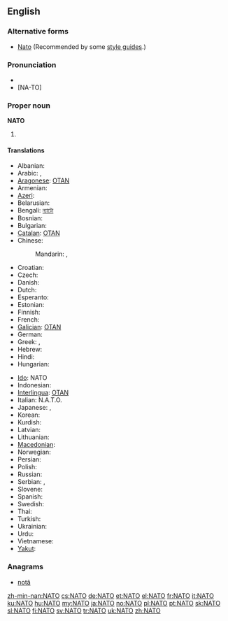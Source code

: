 {{also|nato|Nato}}
==English==
{{wikipedia}}

===Alternative forms===
* [[Nato]] (Recommended by some [[style guide]]s.)

===Pronunciation===
* {{IPA|/ˈneɪtəʊ/}}
* [NA-TO]

===Proper noun===
'''NATO'''

# {{acronym of|:w:North Atlantic Treaty Organization|North Atlantic Treaty Organization}}

====Translations====
{{trans-top|North Atlantic Treaty Organization}}
* Albanian: {{t-|sq|NATO|xs=Albanian}}
* Arabic: {{t|ar|حلف الناتو|m|tr=Hilf al-naatu}},  {{t-|ar|ناتو|m|tr=naatu}}
* [[Aragonese]]: [[OTAN]] {{f}}
* Armenian: {{t|hy|ՆԱՏՕ|tr=NATŌ|sc=Armn}}
* [[Azeri]]: {{t-|az|NATO|xs=Azeri}}
* Belarusian: {{t-|be|НАТО|f|tr=NÁTO|xs=Belarusian}}
* Bengali: [[ন্যাটো]]
* Bosnian: {{t-|bs|NATO}}
* Bulgarian: {{t-|bg|НАТО|tr=NÁTO}}
* [[Catalan]]: [[OTAN]] {{f}}
* Chinese:
*: Mandarin: {{t-|cmn|北約|sc=Hani}},  {{t-|cmn|北约|tr=Běiyuē|sc=Hani}}
* Croatian: {{t-|hr|NATO}}
* Czech: {{t|cs|NATO|n}}
* Danish: {{t-|da|NATO}}
* Dutch: {{t-|nl|NAVO}}
* Esperanto: {{t-|eo|NATO|xs=Esperanto}}
* Estonian: {{t+|et|NATO}}
* Finnish: {{t+|fi|NATO}}
* French: {{t+|fr|OTAN|f}}
* [[Galician]]: [[OTAN]] {{f}}
* German: {{t+|de|NATO|f}}
* Greek: {{t+|el|ΝΑΤΟ}}, {{t-|el|ΟΒΣ}}
* Hebrew: {{t-|he|נאט״ו|tr=nat"o}}
* Hindi: {{t|hi|नैटो|tr=naiṭō|xs=Hindi}}
* Hungarian: {{t+|hu|NATO}}
{{trans-mid}}
* [[Ido]]: NATO
* Indonesian: {{t-|id|NATO|xs=Indonesian}}
* [[Interlingua]]: [[OTAN]]
* Italian: N.A.T.O.
* Japanese: {{t|ja|北大西洋条約|tr=きたたいせいようじょうやく, kita-taiseyō-jōyaku}},  {{t|ja|ナトー|tr=Natō}}
* Korean: {{t|ko|나토|tr=Nato|sc=Hang}}
* Kurdish: {{t+|ku|NATO}}
* Latvian: {{t-|lv|NATO|xs=Latvian}}
* Lithuanian: {{t-|lt|NATO|xs=Lithuanian}}
* [[Macedonian]]: {{t-|mk|НАТО|f|tr=NÁTO}}
* Norwegian: {{t-|no|NATO}}
* Persian: {{t-|fa|ناتو|tr=Nâto|xs=Persian}}
* Polish: {{t+|pl|NATO}}
* Russian: {{t+|ru|НАТО|f|tr=NÁTO}}
* Serbian: {{t-|sr|НАТО|sc=Cyrl}}, {{t-|sr|NATO}}
* Slovene: {{t+|sl|NATO}}
* Spanish: {{t+|es|OTAN|f}}
* Swedish: {{t+|sv|NATO}}
* Thai: {{t|th|นาโต้|tr=naa-dtôh}}
* Turkish: {{t+|tr|NATO}}
* Ukrainian: {{t+|uk|НАТО|f|tr=NÁTO|xs=Ukrainian}}
* Urdu: {{t|ur|نیٹو|xs=Urdu}}
* Vietnamese: {{t-|vi|NATO|xs=Vietnamese}}
* [[Yakut]]: {{tø|sah|ХАҮТ|tr=HAUT|sc=Cyrl}}
{{trans-bottom}}

===Anagrams===
* [[notâ#English|notâ]]

[[zh-min-nan:NATO]]
[[cs:NATO]]
[[de:NATO]]
[[et:NATO]]
[[el:NATO]]
[[fr:NATO]]
[[it:NATO]]
[[ku:NATO]]
[[hu:NATO]]
[[my:NATO]]
[[ja:NATO]]
[[no:NATO]]
[[pl:NATO]]
[[pt:NATO]]
[[sk:NATO]]
[[sl:NATO]]
[[fi:NATO]]
[[sv:NATO]]
[[tr:NATO]]
[[uk:NATO]]
[[zh:NATO]]